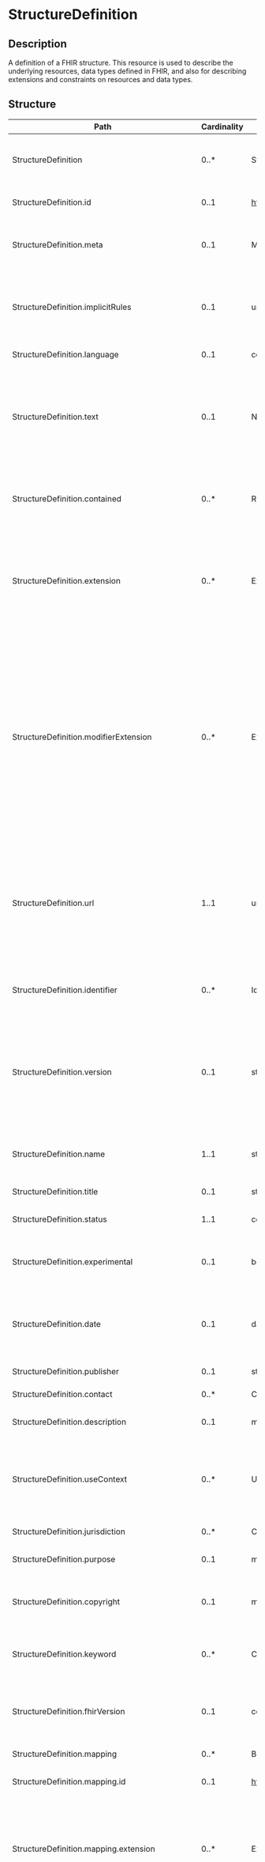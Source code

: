 # StructureDefinition
 ## Description 
 A definition of a FHIR structure. This resource is used to describe the underlying resources, data types defined in FHIR, and also for describing extensions and constraints on resources and data types.
 ## Structure 
 | Path | Cardinality | Type | Description 
 | ---- | ----------- | ---- | -------  
 | StructureDefinition | 0..* | StructureDefinition | A definition of a FHIR structure. This resource is used to describe the underlying resources, data types defined in FHIR, and also for describing extensions and constraints on resources and data types. 
 | StructureDefinition.id | 0..1 | http://hl7.org/fhirpath/System.String | The logical id of the resource, as used in the URL for the resource. Once assigned, this value never changes. 
 | StructureDefinition.meta | 0..1 | Meta | The metadata about the resource. This is content that is maintained by the infrastructure. Changes to the content might not always be associated with version changes to the resource. 
 | StructureDefinition.implicitRules | 0..1 | uri | A reference to a set of rules that were followed when the resource was constructed, and which must be understood when processing the content. Often, this is a reference to an implementation guide that defines the special rules along with other profiles etc. 
 | StructureDefinition.language | 0..1 | code | The base language in which the resource is written. 
 | StructureDefinition.text | 0..1 | Narrative | A human-readable narrative that contains a summary of the resource and can be used to represent the content of the resource to a human. The narrative need not encode all the structured data, but is required to contain sufficient detail to make it "clinically safe" for a human to just read the narrative. Resource definitions may define what content should be represented in the narrative to ensure clinical safety. 
 | StructureDefinition.contained | 0..* | Resource | These resources do not have an independent existence apart from the resource that contains them - they cannot be identified independently, and nor can they have their own independent transaction scope. 
 | StructureDefinition.extension | 0..* | Extension | May be used to represent additional information that is not part of the basic definition of the resource. To make the use of extensions safe and manageable, there is a strict set of governance  applied to the definition and use of extensions. Though any implementer can define an extension, there is a set of requirements that SHALL be met as part of the definition of the extension. 
 | StructureDefinition.modifierExtension | 0..* | Extension | May be used to represent additional information that is not part of the basic definition of the resource and that modifies the understanding of the element that contains it and/or the understanding of the containing element's descendants. Usually modifier elements provide negation or qualification. To make the use of extensions safe and manageable, there is a strict set of governance applied to the definition and use of extensions. Though any implementer is allowed to define an extension, there is a set of requirements that SHALL be met as part of the definition of the extension. Applications processing a resource are required to check for modifier extensions.Modifier extensions SHALL NOT change the meaning of any elements on Resource or DomainResource (including cannot change the meaning of modifierExtension itself). 
 | StructureDefinition.url | 1..1 | uri | An absolute URI that is used to identify this structure definition when it is referenced in a specification, model, design or an instance; also called its canonical identifier. This SHOULD be globally unique and SHOULD be a literal address at which at which an authoritative instance of this structure definition is (or will be) published. This URL can be the target of a canonical reference. It SHALL remain the same when the structure definition is stored on different servers. 
 | StructureDefinition.identifier | 0..* | Identifier | A formal identifier that is used to identify this structure definition when it is represented in other formats, or referenced in a specification, model, design or an instance. 
 | StructureDefinition.version | 0..1 | string | The identifier that is used to identify this version of the structure definition when it is referenced in a specification, model, design or instance. This is an arbitrary value managed by the structure definition author and is not expected to be globally unique. For example, it might be a timestamp (e.g. yyyymmdd) if a managed version is not available. There is also no expectation that versions can be placed in a lexicographical sequence. 
 | StructureDefinition.name | 1..1 | string | A natural language name identifying the structure definition. This name should be usable as an identifier for the module by machine processing applications such as code generation. 
 | StructureDefinition.title | 0..1 | string | A short, descriptive, user-friendly title for the structure definition. 
 | StructureDefinition.status | 1..1 | code | The status of this structure definition. Enables tracking the life-cycle of the content. 
 | StructureDefinition.experimental | 0..1 | boolean | A Boolean value to indicate that this structure definition is authored for testing purposes (or education/evaluation/marketing) and is not intended to be used for genuine usage. 
 | StructureDefinition.date | 0..1 | dateTime | The date  (and optionally time) when the structure definition was published. The date must change when the business version changes and it must change if the status code changes. In addition, it should change when the substantive content of the structure definition changes. 
 | StructureDefinition.publisher | 0..1 | string | The name of the organization or individual that published the structure definition. 
 | StructureDefinition.contact | 0..* | ContactDetail | Contact details to assist a user in finding and communicating with the publisher. 
 | StructureDefinition.description | 0..1 | markdown | A free text natural language description of the structure definition from a consumer's perspective. 
 | StructureDefinition.useContext | 0..* | UsageContext | The content was developed with a focus and intent of supporting the contexts that are listed. These contexts may be general categories (gender, age, ...) or may be references to specific programs (insurance plans, studies, ...) and may be used to assist with indexing and searching for appropriate structure definition instances. 
 | StructureDefinition.jurisdiction | 0..* | CodeableConcept | A legal or geographic region in which the structure definition is intended to be used. 
 | StructureDefinition.purpose | 0..1 | markdown | Explanation of why this structure definition is needed and why it has been designed as it has. 
 | StructureDefinition.copyright | 0..1 | markdown | A copyright statement relating to the structure definition and/or its contents. Copyright statements are generally legal restrictions on the use and publishing of the structure definition. 
 | StructureDefinition.keyword | 0..* | Coding | A set of key words or terms from external terminologies that may be used to assist with indexing and searching of templates nby describing the use of this structure definition, or the content it describes. 
 | StructureDefinition.fhirVersion | 0..1 | code | The version of the FHIR specification on which this StructureDefinition is based - this is the formal version of the specification, without the revision number, e.g. [publication].[major].[minor], which is 4.0.1. for this version. 
 | StructureDefinition.mapping | 0..* | BackboneElement | An external specification that the content is mapped to. 
 | StructureDefinition.mapping.id | 0..1 | http://hl7.org/fhirpath/System.String | Unique id for the element within a resource (for internal references). This may be any string value that does not contain spaces. 
 | StructureDefinition.mapping.extension | 0..* | Extension | May be used to represent additional information that is not part of the basic definition of the element. To make the use of extensions safe and manageable, there is a strict set of governance  applied to the definition and use of extensions. Though any implementer can define an extension, there is a set of requirements that SHALL be met as part of the definition of the extension. 
 | StructureDefinition.mapping.modifierExtension | 0..* | Extension | May be used to represent additional information that is not part of the basic definition of the element and that modifies the understanding of the element in which it is contained and/or the understanding of the containing element's descendants. Usually modifier elements provide negation or qualification. To make the use of extensions safe and manageable, there is a strict set of governance applied to the definition and use of extensions. Though any implementer can define an extension, there is a set of requirements that SHALL be met as part of the definition of the extension. Applications processing a resource are required to check for modifier extensions.Modifier extensions SHALL NOT change the meaning of any elements on Resource or DomainResource (including cannot change the meaning of modifierExtension itself). 
 | StructureDefinition.mapping.identity | 1..1 | id | An Internal id that is used to identify this mapping set when specific mappings are made. 
 | StructureDefinition.mapping.uri | 0..1 | uri | An absolute URI that identifies the specification that this mapping is expressed to. 
 | StructureDefinition.mapping.name | 0..1 | string | A name for the specification that is being mapped to. 
 | StructureDefinition.mapping.comment | 0..1 | string | Comments about this mapping, including version notes, issues, scope limitations, and other important notes for usage. 
 | StructureDefinition.kind | 1..1 | code | Defines the kind of structure that this definition is describing. 
 | StructureDefinition.abstract | 1..1 | boolean | Whether structure this definition describes is abstract or not  - that is, whether the structure is not intended to be instantiated. For Resources and Data types, abstract types will never be exchanged  between systems. 
 | StructureDefinition.context | 0..* | BackboneElement | Identifies the types of resource or data type elements to which the extension can be applied. 
 | StructureDefinition.context.id | 0..1 | http://hl7.org/fhirpath/System.String | Unique id for the element within a resource (for internal references). This may be any string value that does not contain spaces. 
 | StructureDefinition.context.extension | 0..* | Extension | May be used to represent additional information that is not part of the basic definition of the element. To make the use of extensions safe and manageable, there is a strict set of governance  applied to the definition and use of extensions. Though any implementer can define an extension, there is a set of requirements that SHALL be met as part of the definition of the extension. 
 | StructureDefinition.context.modifierExtension | 0..* | Extension | May be used to represent additional information that is not part of the basic definition of the element and that modifies the understanding of the element in which it is contained and/or the understanding of the containing element's descendants. Usually modifier elements provide negation or qualification. To make the use of extensions safe and manageable, there is a strict set of governance applied to the definition and use of extensions. Though any implementer can define an extension, there is a set of requirements that SHALL be met as part of the definition of the extension. Applications processing a resource are required to check for modifier extensions.Modifier extensions SHALL NOT change the meaning of any elements on Resource or DomainResource (including cannot change the meaning of modifierExtension itself). 
 | StructureDefinition.context.type | 1..1 | code | Defines how to interpret the expression that defines what the context of the extension is. 
 | StructureDefinition.context.expression | 1..1 | string | An expression that defines where an extension can be used in resources. 
 | StructureDefinition.contextInvariant | 0..* | string | A set of rules as FHIRPath Invariants about when the extension can be used (e.g. co-occurrence variants for the extension). All the rules must be true. 
 | StructureDefinition.type | 1..1 | uri | The type this structure describes. If the derivation kind is 'specialization' then this is the master definition for a type, and there is always one of these (a data type, an extension, a resource, including abstract ones). Otherwise the structure definition is a constraint on the stated type (and in this case, the type cannot be an abstract type).  References are URLs that are relative to http://hl7.org/fhir/StructureDefinition e.g. "string" is a reference to http://hl7.org/fhir/StructureDefinition/string. Absolute URLs are only allowed in logical models. 
 | StructureDefinition.baseDefinition | 0..1 | canonical | An absolute URI that is the base structure from which this type is derived, either by specialization or constraint. 
 | StructureDefinition.derivation | 0..1 | code | How the type relates to the baseDefinition. 
 | StructureDefinition.snapshot | 0..1 | BackboneElement | A snapshot view is expressed in a standalone form that can be used and interpreted without considering the base StructureDefinition. 
 | StructureDefinition.snapshot.id | 0..1 | http://hl7.org/fhirpath/System.String | Unique id for the element within a resource (for internal references). This may be any string value that does not contain spaces. 
 | StructureDefinition.snapshot.extension | 0..* | Extension | May be used to represent additional information that is not part of the basic definition of the element. To make the use of extensions safe and manageable, there is a strict set of governance  applied to the definition and use of extensions. Though any implementer can define an extension, there is a set of requirements that SHALL be met as part of the definition of the extension. 
 | StructureDefinition.snapshot.modifierExtension | 0..* | Extension | May be used to represent additional information that is not part of the basic definition of the element and that modifies the understanding of the element in which it is contained and/or the understanding of the containing element's descendants. Usually modifier elements provide negation or qualification. To make the use of extensions safe and manageable, there is a strict set of governance applied to the definition and use of extensions. Though any implementer can define an extension, there is a set of requirements that SHALL be met as part of the definition of the extension. Applications processing a resource are required to check for modifier extensions.Modifier extensions SHALL NOT change the meaning of any elements on Resource or DomainResource (including cannot change the meaning of modifierExtension itself). 
 | StructureDefinition.snapshot.element | 1..* | ElementDefinition | Captures constraints on each element within the resource. 
 | StructureDefinition.differential | 0..1 | BackboneElement | A differential view is expressed relative to the base StructureDefinition - a statement of differences that it applies. 
 | StructureDefinition.differential.id | 0..1 | http://hl7.org/fhirpath/System.String | Unique id for the element within a resource (for internal references). This may be any string value that does not contain spaces. 
 | StructureDefinition.differential.extension | 0..* | Extension | May be used to represent additional information that is not part of the basic definition of the element. To make the use of extensions safe and manageable, there is a strict set of governance  applied to the definition and use of extensions. Though any implementer can define an extension, there is a set of requirements that SHALL be met as part of the definition of the extension. 
 | StructureDefinition.differential.modifierExtension | 0..* | Extension | May be used to represent additional information that is not part of the basic definition of the element and that modifies the understanding of the element in which it is contained and/or the understanding of the containing element's descendants. Usually modifier elements provide negation or qualification. To make the use of extensions safe and manageable, there is a strict set of governance applied to the definition and use of extensions. Though any implementer can define an extension, there is a set of requirements that SHALL be met as part of the definition of the extension. Applications processing a resource are required to check for modifier extensions.Modifier extensions SHALL NOT change the meaning of any elements on Resource or DomainResource (including cannot change the meaning of modifierExtension itself). 
 | StructureDefinition.differential.element | 1..* | ElementDefinition | Captures constraints on each element within the resource. 
 ## Search Parameters 
 | Name | Type | Description  | Expression  
 | ---- | ---- | ------- | ------  
 | _text | string | Search on the narrative of the resource |   
 | _content | string | Search on the entire content of the resource |   
 | _id | token | Logical id of this artifact | Resource.id  
 | _lastUpdated | date | When the resource version last changed | Resource.meta.lastUpdated  
 | _profile | uri | Profiles this resource claims to conform to | Resource.meta.profile  
 | _query | token | A custom search profile that describes a specific defined query operation |   
 | _security | token | Security Labels applied to this resource | Resource.meta.security  
 | _source | uri | Identifies where the resource comes from | Resource.meta.source  
 | _tag | token | Tags applied to this resource | Resource.meta.tag  
 | context | token | Multiple Resources: * [CapabilityStatement](capabilitystatement.html): A use context assigned to the capability statement* [CodeSystem](codesystem.html): A use context assigned to the code system* [CompartmentDefinition](compartmentdefinition.html): A use context assigned to the compartment definition* [ConceptMap](conceptmap.html): A use context assigned to the concept map* [GraphDefinition](graphdefinition.html): A use context assigned to the graph definition* [ImplementationGuide](implementationguide.html): A use context assigned to the implementation guide* [MessageDefinition](messagedefinition.html): A use context assigned to the message definition* [NamingSystem](namingsystem.html): A use context assigned to the naming system* [OperationDefinition](operationdefinition.html): A use context assigned to the operation definition* [SearchParameter](searchparameter.html): A use context assigned to the search parameter* [StructureDefinition](structuredefinition.html): A use context assigned to the structure definition* [StructureMap](structuremap.html): A use context assigned to the structure map* [TerminologyCapabilities](terminologycapabilities.html): A use context assigned to the terminology capabilities* [ValueSet](valueset.html): A use context assigned to the value set | (CapabilityStatement.useContext.value.ofType(CodeableConcept)) / (CodeSystem.useContext.value.ofType(CodeableConcept)) | (CompartmentDefinition.useContext.value.ofType(CodeableConcept)) | (ConceptMap.useContext.value.ofType(CodeableConcept)) | (GraphDefinition.useContext.value.ofType(CodeableConcept)) | (ImplementationGuide.useContext.value.ofType(CodeableConcept)) | (MessageDefinition.useContext.value.ofType(CodeableConcept)) | (NamingSystem.useContext.value.ofType(CodeableConcept)) | (OperationDefinition.useContext.value.ofType(CodeableConcept)) | (SearchParameter.useContext.value.ofType(CodeableConcept)) | (StructureDefinition.useContext.value.ofType(CodeableConcept)) | (StructureMap.useContext.value.ofType(CodeableConcept)) | (TerminologyCapabilities.useContext.value.ofType(CodeableConcept)) | (ValueSet.useContext.value.ofType(CodeableConcept))  
 | context-quantity | quantity | Multiple Resources: * [CapabilityStatement](capabilitystatement.html): A quantity- or range-valued use context assigned to the capability statement* [CodeSystem](codesystem.html): A quantity- or range-valued use context assigned to the code system* [CompartmentDefinition](compartmentdefinition.html): A quantity- or range-valued use context assigned to the compartment definition* [ConceptMap](conceptmap.html): A quantity- or range-valued use context assigned to the concept map* [GraphDefinition](graphdefinition.html): A quantity- or range-valued use context assigned to the graph definition* [ImplementationGuide](implementationguide.html): A quantity- or range-valued use context assigned to the implementation guide* [MessageDefinition](messagedefinition.html): A quantity- or range-valued use context assigned to the message definition* [NamingSystem](namingsystem.html): A quantity- or range-valued use context assigned to the naming system* [OperationDefinition](operationdefinition.html): A quantity- or range-valued use context assigned to the operation definition* [SearchParameter](searchparameter.html): A quantity- or range-valued use context assigned to the search parameter* [StructureDefinition](structuredefinition.html): A quantity- or range-valued use context assigned to the structure definition* [StructureMap](structuremap.html): A quantity- or range-valued use context assigned to the structure map* [TerminologyCapabilities](terminologycapabilities.html): A quantity- or range-valued use context assigned to the terminology capabilities* [ValueSet](valueset.html): A quantity- or range-valued use context assigned to the value set | (CapabilityStatement.useContext.value.ofType(Quantity)) / (CapabilityStatement.useContext.value.ofType(Range)) | (CodeSystem.useContext.value.ofType(Quantity)) | (CodeSystem.useContext.value.ofType(Range)) | (CompartmentDefinition.useContext.value.ofType(Quantity)) | (CompartmentDefinition.useContext.value.ofType(Range)) | (ConceptMap.useContext.value.ofType(Quantity)) | (ConceptMap.useContext.value.ofType(Range)) | (GraphDefinition.useContext.value.ofType(Quantity)) | (GraphDefinition.useContext.value.ofType(Range)) | (ImplementationGuide.useContext.value.ofType(Quantity)) | (ImplementationGuide.useContext.value.ofType(Range)) | (MessageDefinition.useContext.value.ofType(Quantity)) | (MessageDefinition.useContext.value.ofType(Range)) | (NamingSystem.useContext.value.ofType(Quantity)) | (NamingSystem.useContext.value.ofType(Range)) | (OperationDefinition.useContext.value.ofType(Quantity)) | (OperationDefinition.useContext.value.ofType(Range)) | (SearchParameter.useContext.value.ofType(Quantity)) | (SearchParameter.useContext.value.ofType(Range)) | (StructureDefinition.useContext.value.ofType(Quantity)) | (StructureDefinition.useContext.value.ofType(Range)) | (StructureMap.useContext.value.ofType(Quantity)) | (StructureMap.useContext.value.ofType(Range)) | (TerminologyCapabilities.useContext.value.ofType(Quantity)) | (TerminologyCapabilities.useContext.value.ofType(Range)) | (ValueSet.useContext.value.ofType(Quantity)) | (ValueSet.useContext.value.ofType(Range))  
 | context-type | token | Multiple Resources: * [CapabilityStatement](capabilitystatement.html): A type of use context assigned to the capability statement* [CodeSystem](codesystem.html): A type of use context assigned to the code system* [CompartmentDefinition](compartmentdefinition.html): A type of use context assigned to the compartment definition* [ConceptMap](conceptmap.html): A type of use context assigned to the concept map* [GraphDefinition](graphdefinition.html): A type of use context assigned to the graph definition* [ImplementationGuide](implementationguide.html): A type of use context assigned to the implementation guide* [MessageDefinition](messagedefinition.html): A type of use context assigned to the message definition* [NamingSystem](namingsystem.html): A type of use context assigned to the naming system* [OperationDefinition](operationdefinition.html): A type of use context assigned to the operation definition* [SearchParameter](searchparameter.html): A type of use context assigned to the search parameter* [StructureDefinition](structuredefinition.html): A type of use context assigned to the structure definition* [StructureMap](structuremap.html): A type of use context assigned to the structure map* [TerminologyCapabilities](terminologycapabilities.html): A type of use context assigned to the terminology capabilities* [ValueSet](valueset.html): A type of use context assigned to the value set | CapabilityStatement.useContext.code / CodeSystem.useContext.code | CompartmentDefinition.useContext.code | ConceptMap.useContext.code | GraphDefinition.useContext.code | ImplementationGuide.useContext.code | MessageDefinition.useContext.code | NamingSystem.useContext.code | OperationDefinition.useContext.code | SearchParameter.useContext.code | StructureDefinition.useContext.code | StructureMap.useContext.code | TerminologyCapabilities.useContext.code | ValueSet.useContext.code  
 | date | date | Multiple Resources: * [CapabilityStatement](capabilitystatement.html): The capability statement publication date* [CodeSystem](codesystem.html): The code system publication date* [CompartmentDefinition](compartmentdefinition.html): The compartment definition publication date* [ConceptMap](conceptmap.html): The concept map publication date* [GraphDefinition](graphdefinition.html): The graph definition publication date* [ImplementationGuide](implementationguide.html): The implementation guide publication date* [MessageDefinition](messagedefinition.html): The message definition publication date* [NamingSystem](namingsystem.html): The naming system publication date* [OperationDefinition](operationdefinition.html): The operation definition publication date* [SearchParameter](searchparameter.html): The search parameter publication date* [StructureDefinition](structuredefinition.html): The structure definition publication date* [StructureMap](structuremap.html): The structure map publication date* [TerminologyCapabilities](terminologycapabilities.html): The terminology capabilities publication date* [ValueSet](valueset.html): The value set publication date | CapabilityStatement.date / CodeSystem.date | CompartmentDefinition.date | ConceptMap.date | GraphDefinition.date | ImplementationGuide.date | MessageDefinition.date | NamingSystem.date | OperationDefinition.date | SearchParameter.date | StructureDefinition.date | StructureMap.date | TerminologyCapabilities.date | ValueSet.date  
 | description | string | Multiple Resources: * [CapabilityStatement](capabilitystatement.html): The description of the capability statement* [CodeSystem](codesystem.html): The description of the code system* [CompartmentDefinition](compartmentdefinition.html): The description of the compartment definition* [ConceptMap](conceptmap.html): The description of the concept map* [GraphDefinition](graphdefinition.html): The description of the graph definition* [ImplementationGuide](implementationguide.html): The description of the implementation guide* [MessageDefinition](messagedefinition.html): The description of the message definition* [NamingSystem](namingsystem.html): The description of the naming system* [OperationDefinition](operationdefinition.html): The description of the operation definition* [SearchParameter](searchparameter.html): The description of the search parameter* [StructureDefinition](structuredefinition.html): The description of the structure definition* [StructureMap](structuremap.html): The description of the structure map* [TerminologyCapabilities](terminologycapabilities.html): The description of the terminology capabilities* [ValueSet](valueset.html): The description of the value set | CapabilityStatement.description / CodeSystem.description | CompartmentDefinition.description | ConceptMap.description | GraphDefinition.description | ImplementationGuide.description | MessageDefinition.description | NamingSystem.description | OperationDefinition.description | SearchParameter.description | StructureDefinition.description | StructureMap.description | TerminologyCapabilities.description | ValueSet.description  
 | jurisdiction | token | Multiple Resources: * [CapabilityStatement](capabilitystatement.html): Intended jurisdiction for the capability statement* [CodeSystem](codesystem.html): Intended jurisdiction for the code system* [ConceptMap](conceptmap.html): Intended jurisdiction for the concept map* [GraphDefinition](graphdefinition.html): Intended jurisdiction for the graph definition* [ImplementationGuide](implementationguide.html): Intended jurisdiction for the implementation guide* [MessageDefinition](messagedefinition.html): Intended jurisdiction for the message definition* [NamingSystem](namingsystem.html): Intended jurisdiction for the naming system* [OperationDefinition](operationdefinition.html): Intended jurisdiction for the operation definition* [SearchParameter](searchparameter.html): Intended jurisdiction for the search parameter* [StructureDefinition](structuredefinition.html): Intended jurisdiction for the structure definition* [StructureMap](structuremap.html): Intended jurisdiction for the structure map* [TerminologyCapabilities](terminologycapabilities.html): Intended jurisdiction for the terminology capabilities* [ValueSet](valueset.html): Intended jurisdiction for the value set | CapabilityStatement.jurisdiction / CodeSystem.jurisdiction | ConceptMap.jurisdiction | GraphDefinition.jurisdiction | ImplementationGuide.jurisdiction | MessageDefinition.jurisdiction | NamingSystem.jurisdiction | OperationDefinition.jurisdiction | SearchParameter.jurisdiction | StructureDefinition.jurisdiction | StructureMap.jurisdiction | TerminologyCapabilities.jurisdiction | ValueSet.jurisdiction  
 | name | string | Multiple Resources: * [CapabilityStatement](capabilitystatement.html): Computationally friendly name of the capability statement* [CodeSystem](codesystem.html): Computationally friendly name of the code system* [CompartmentDefinition](compartmentdefinition.html): Computationally friendly name of the compartment definition* [ConceptMap](conceptmap.html): Computationally friendly name of the concept map* [GraphDefinition](graphdefinition.html): Computationally friendly name of the graph definition* [ImplementationGuide](implementationguide.html): Computationally friendly name of the implementation guide* [MessageDefinition](messagedefinition.html): Computationally friendly name of the message definition* [NamingSystem](namingsystem.html): Computationally friendly name of the naming system* [OperationDefinition](operationdefinition.html): Computationally friendly name of the operation definition* [SearchParameter](searchparameter.html): Computationally friendly name of the search parameter* [StructureDefinition](structuredefinition.html): Computationally friendly name of the structure definition* [StructureMap](structuremap.html): Computationally friendly name of the structure map* [TerminologyCapabilities](terminologycapabilities.html): Computationally friendly name of the terminology capabilities* [ValueSet](valueset.html): Computationally friendly name of the value set | CapabilityStatement.name / CodeSystem.name | CompartmentDefinition.name | ConceptMap.name | GraphDefinition.name | ImplementationGuide.name | MessageDefinition.name | NamingSystem.name | OperationDefinition.name | SearchParameter.name | StructureDefinition.name | StructureMap.name | TerminologyCapabilities.name | ValueSet.name  
 | publisher | string | Multiple Resources: * [CapabilityStatement](capabilitystatement.html): Name of the publisher of the capability statement* [CodeSystem](codesystem.html): Name of the publisher of the code system* [CompartmentDefinition](compartmentdefinition.html): Name of the publisher of the compartment definition* [ConceptMap](conceptmap.html): Name of the publisher of the concept map* [GraphDefinition](graphdefinition.html): Name of the publisher of the graph definition* [ImplementationGuide](implementationguide.html): Name of the publisher of the implementation guide* [MessageDefinition](messagedefinition.html): Name of the publisher of the message definition* [NamingSystem](namingsystem.html): Name of the publisher of the naming system* [OperationDefinition](operationdefinition.html): Name of the publisher of the operation definition* [SearchParameter](searchparameter.html): Name of the publisher of the search parameter* [StructureDefinition](structuredefinition.html): Name of the publisher of the structure definition* [StructureMap](structuremap.html): Name of the publisher of the structure map* [TerminologyCapabilities](terminologycapabilities.html): Name of the publisher of the terminology capabilities* [ValueSet](valueset.html): Name of the publisher of the value set | CapabilityStatement.publisher / CodeSystem.publisher | CompartmentDefinition.publisher | ConceptMap.publisher | GraphDefinition.publisher | ImplementationGuide.publisher | MessageDefinition.publisher | NamingSystem.publisher | OperationDefinition.publisher | SearchParameter.publisher | StructureDefinition.publisher | StructureMap.publisher | TerminologyCapabilities.publisher | ValueSet.publisher  
 | status | token | Multiple Resources: * [CapabilityStatement](capabilitystatement.html): The current status of the capability statement* [CodeSystem](codesystem.html): The current status of the code system* [CompartmentDefinition](compartmentdefinition.html): The current status of the compartment definition* [ConceptMap](conceptmap.html): The current status of the concept map* [GraphDefinition](graphdefinition.html): The current status of the graph definition* [ImplementationGuide](implementationguide.html): The current status of the implementation guide* [MessageDefinition](messagedefinition.html): The current status of the message definition* [NamingSystem](namingsystem.html): The current status of the naming system* [OperationDefinition](operationdefinition.html): The current status of the operation definition* [SearchParameter](searchparameter.html): The current status of the search parameter* [StructureDefinition](structuredefinition.html): The current status of the structure definition* [StructureMap](structuremap.html): The current status of the structure map* [TerminologyCapabilities](terminologycapabilities.html): The current status of the terminology capabilities* [ValueSet](valueset.html): The current status of the value set | CapabilityStatement.status / CodeSystem.status | CompartmentDefinition.status | ConceptMap.status | GraphDefinition.status | ImplementationGuide.status | MessageDefinition.status | NamingSystem.status | OperationDefinition.status | SearchParameter.status | StructureDefinition.status | StructureMap.status | TerminologyCapabilities.status | ValueSet.status  
 | title | string | Multiple Resources: * [CapabilityStatement](capabilitystatement.html): The human-friendly name of the capability statement* [CodeSystem](codesystem.html): The human-friendly name of the code system* [ConceptMap](conceptmap.html): The human-friendly name of the concept map* [ImplementationGuide](implementationguide.html): The human-friendly name of the implementation guide* [MessageDefinition](messagedefinition.html): The human-friendly name of the message definition* [OperationDefinition](operationdefinition.html): The human-friendly name of the operation definition* [StructureDefinition](structuredefinition.html): The human-friendly name of the structure definition* [StructureMap](structuremap.html): The human-friendly name of the structure map* [TerminologyCapabilities](terminologycapabilities.html): The human-friendly name of the terminology capabilities* [ValueSet](valueset.html): The human-friendly name of the value set | CapabilityStatement.title / CodeSystem.title | ConceptMap.title | ImplementationGuide.title | MessageDefinition.title | OperationDefinition.title | StructureDefinition.title | StructureMap.title | TerminologyCapabilities.title | ValueSet.title  
 | url | uri | Multiple Resources: * [CapabilityStatement](capabilitystatement.html): The uri that identifies the capability statement* [CodeSystem](codesystem.html): The uri that identifies the code system* [CompartmentDefinition](compartmentdefinition.html): The uri that identifies the compartment definition* [ConceptMap](conceptmap.html): The uri that identifies the concept map* [GraphDefinition](graphdefinition.html): The uri that identifies the graph definition* [ImplementationGuide](implementationguide.html): The uri that identifies the implementation guide* [MessageDefinition](messagedefinition.html): The uri that identifies the message definition* [OperationDefinition](operationdefinition.html): The uri that identifies the operation definition* [SearchParameter](searchparameter.html): The uri that identifies the search parameter* [StructureDefinition](structuredefinition.html): The uri that identifies the structure definition* [StructureMap](structuremap.html): The uri that identifies the structure map* [TerminologyCapabilities](terminologycapabilities.html): The uri that identifies the terminology capabilities* [ValueSet](valueset.html): The uri that identifies the value set | CapabilityStatement.url / CodeSystem.url | CompartmentDefinition.url | ConceptMap.url | GraphDefinition.url | ImplementationGuide.url | MessageDefinition.url | OperationDefinition.url | SearchParameter.url | StructureDefinition.url | StructureMap.url | TerminologyCapabilities.url | ValueSet.url  
 | version | token | Multiple Resources: * [CapabilityStatement](capabilitystatement.html): The business version of the capability statement* [CodeSystem](codesystem.html): The business version of the code system* [CompartmentDefinition](compartmentdefinition.html): The business version of the compartment definition* [ConceptMap](conceptmap.html): The business version of the concept map* [GraphDefinition](graphdefinition.html): The business version of the graph definition* [ImplementationGuide](implementationguide.html): The business version of the implementation guide* [MessageDefinition](messagedefinition.html): The business version of the message definition* [OperationDefinition](operationdefinition.html): The business version of the operation definition* [SearchParameter](searchparameter.html): The business version of the search parameter* [StructureDefinition](structuredefinition.html): The business version of the structure definition* [StructureMap](structuremap.html): The business version of the structure map* [TerminologyCapabilities](terminologycapabilities.html): The business version of the terminology capabilities* [ValueSet](valueset.html): The business version of the value set | CapabilityStatement.version / CodeSystem.version | CompartmentDefinition.version | ConceptMap.version | GraphDefinition.version | ImplementationGuide.version | MessageDefinition.version | OperationDefinition.version | SearchParameter.version | StructureDefinition.version | StructureMap.version | TerminologyCapabilities.version | ValueSet.version  
 | context-type-quantity | composite | Multiple Resources: * [CapabilityStatement](capabilitystatement.html): A use context type and quantity- or range-based value assigned to the capability statement* [CodeSystem](codesystem.html): A use context type and quantity- or range-based value assigned to the code system* [CompartmentDefinition](compartmentdefinition.html): A use context type and quantity- or range-based value assigned to the compartment definition* [ConceptMap](conceptmap.html): A use context type and quantity- or range-based value assigned to the concept map* [GraphDefinition](graphdefinition.html): A use context type and quantity- or range-based value assigned to the graph definition* [ImplementationGuide](implementationguide.html): A use context type and quantity- or range-based value assigned to the implementation guide* [MessageDefinition](messagedefinition.html): A use context type and quantity- or range-based value assigned to the message definition* [NamingSystem](namingsystem.html): A use context type and quantity- or range-based value assigned to the naming system* [OperationDefinition](operationdefinition.html): A use context type and quantity- or range-based value assigned to the operation definition* [SearchParameter](searchparameter.html): A use context type and quantity- or range-based value assigned to the search parameter* [StructureDefinition](structuredefinition.html): A use context type and quantity- or range-based value assigned to the structure definition* [StructureMap](structuremap.html): A use context type and quantity- or range-based value assigned to the structure map* [TerminologyCapabilities](terminologycapabilities.html): A use context type and quantity- or range-based value assigned to the terminology capabilities* [ValueSet](valueset.html): A use context type and quantity- or range-based value assigned to the value set | CapabilityStatement.useContext / CodeSystem.useContext | CompartmentDefinition.useContext | ConceptMap.useContext | GraphDefinition.useContext | ImplementationGuide.useContext | MessageDefinition.useContext | NamingSystem.useContext | OperationDefinition.useContext | SearchParameter.useContext | StructureDefinition.useContext | StructureMap.useContext | TerminologyCapabilities.useContext | ValueSet.useContext  
 | context-type-value | composite | Multiple Resources: * [CapabilityStatement](capabilitystatement.html): A use context type and value assigned to the capability statement* [CodeSystem](codesystem.html): A use context type and value assigned to the code system* [CompartmentDefinition](compartmentdefinition.html): A use context type and value assigned to the compartment definition* [ConceptMap](conceptmap.html): A use context type and value assigned to the concept map* [GraphDefinition](graphdefinition.html): A use context type and value assigned to the graph definition* [ImplementationGuide](implementationguide.html): A use context type and value assigned to the implementation guide* [MessageDefinition](messagedefinition.html): A use context type and value assigned to the message definition* [NamingSystem](namingsystem.html): A use context type and value assigned to the naming system* [OperationDefinition](operationdefinition.html): A use context type and value assigned to the operation definition* [SearchParameter](searchparameter.html): A use context type and value assigned to the search parameter* [StructureDefinition](structuredefinition.html): A use context type and value assigned to the structure definition* [StructureMap](structuremap.html): A use context type and value assigned to the structure map* [TerminologyCapabilities](terminologycapabilities.html): A use context type and value assigned to the terminology capabilities* [ValueSet](valueset.html): A use context type and value assigned to the value set | CapabilityStatement.useContext / CodeSystem.useContext | CompartmentDefinition.useContext | ConceptMap.useContext | GraphDefinition.useContext | ImplementationGuide.useContext | MessageDefinition.useContext | NamingSystem.useContext | OperationDefinition.useContext | SearchParameter.useContext | StructureDefinition.useContext | StructureMap.useContext | TerminologyCapabilities.useContext | ValueSet.useContext  
 | identifier | token | Multiple Resources: * [CodeSystem](codesystem.html): External identifier for the code system* [ConceptMap](conceptmap.html): External identifier for the concept map* [MessageDefinition](messagedefinition.html): External identifier for the message definition* [StructureDefinition](structuredefinition.html): External identifier for the structure definition* [StructureMap](structuremap.html): External identifier for the structure map* [ValueSet](valueset.html): External identifier for the value set | CodeSystem.identifier / ConceptMap.identifier | MessageDefinition.identifier | StructureDefinition.identifier | StructureMap.identifier | ValueSet.identifier  
 | abstract | token | Whether the structure is abstract | StructureDefinition.abstract  
 | base | reference | Definition that this type is constrained/specialized from | StructureDefinition.baseDefinition  
 | base-path | token | Path that identifies the base element | StructureDefinition.snapshot.element.base.path / StructureDefinition.differential.element.base.path  
 | derivation | token | specialization / constraint - How relates to base definition | StructureDefinition.derivation  
 | experimental | token | For testing purposes, not real usage | StructureDefinition.experimental  
 | ext-context | token | The system is the URL for the context-type: e.g. http://hl7.org/fhir/extension-context-type#element/CodeableConcept.text | StructureDefinition.context.type  
 | keyword | token | A code for the StructureDefinition | StructureDefinition.keyword  
 | kind | token | primitive-type / complex-type | resource | logical | StructureDefinition.kind  
 | path | token | A path that is constrained in the StructureDefinition | StructureDefinition.snapshot.element.path / StructureDefinition.differential.element.path  
 | type | uri | Type defined or constrained by this structure | StructureDefinition.type  
 | valueset | reference | A vocabulary binding reference | StructureDefinition.snapshot.element.binding.valueSet  
 | _iguhealth-version-seq | number | The version sequence of the resource | Resource.meta.extension.where(url='https://iguhealth.app/version-sequence').value  
 | _iguhealth-author | token | The author of the resource | Resource.meta.extension.where(url='https://iguhealth.app/author').value  
